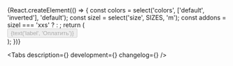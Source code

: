 


<Meta title=' Components/Actions/Button' component={Button} />

<!-- Canvas -->

<Story name='Button'>
    {React.createElement(() => {
        const colors = select('colors', ['default', 'inverted'], 'default');
        const sizel = select('size', SIZES, 'm');
        const addons = sizel === 'xxs' ? <StarSIcon /> : <StarMIcon />;
        return (
            <div
                style={{
                    backgroundColor:
                        colors === 'inverted'
                            ? 'var(--color-light-bg-primary-inverted)'
                            : 'transparent',
                    padding: '8px',
                    position: 'absolute',
                    top: 0,
                    left: 0,
                    right: 0,
                    bottom: 0,
                }}
            >
                <Button
                    view={select('view', VIEWS, 'primary')}
                    colors={colors}
                    size={sizel}
                    href={text('href', '')}
                    loading={boolean('loading')}
                    disabled={boolean('disabled', false)}
                    block={boolean('block', false)}
                    nowrap={boolean('nowrap', false)}
                    leftAddons={boolean('leftAddons', false) && addons}
                    rightAddons={boolean('rightAddons', false) && addons}
                >
                    {text('label', 'Оплатить')}
                </Button>
            </div>
        );
    })}
</Story>

<!-- Docs -->

<ComponentHeader
    name='Button'
    version={version}
    design='https://www.figma.com/file/cdNnkh2QdxuvYLrBm4cubM/Web-%3A%3A-Core-Default-Components?node-id=61%3A73570'
    children='Используется как триггер для выполнения определённого действия. Лейбл кнопки должен однозначно сообщать пользователю, что произойдёт после нажатия на неё.'
/>

<Tabs description={<Description />} development={<Development />} changelog={<Changelog />} />
